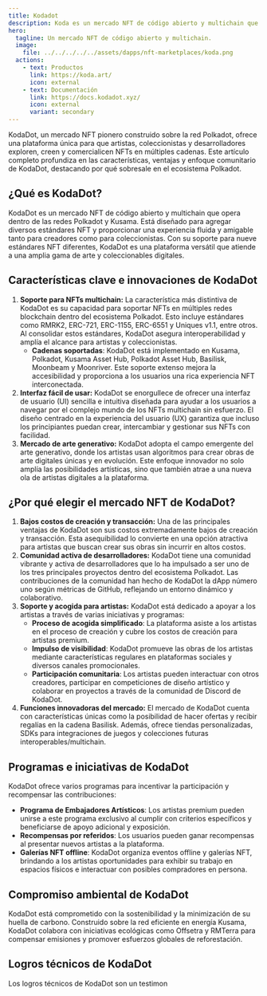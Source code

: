 ```yaml
---
title: Kodadot
description: Koda es un mercado NFT de código abierto y multichain que opera dentro de las redes Polkadot y Kusama.
hero:
  tagline: Un mercado NFT de código abierto y multichain.
  image: 
    file: ../../../../../assets/dapps/nft-marketplaces/koda.png
  actions:
    - text: Productos
      link: https://koda.art/
      icon: external
    - text: Documentación
      link: https://docs.kodadot.xyz/
      icon: external
      variant: secondary
---
```



KodaDot, un mercado NFT pionero construido sobre la red Polkadot, ofrece una plataforma única para que artistas, coleccionistas y desarrolladores exploren, creen y comercialicen NFTs en múltiples cadenas. Este artículo completo profundiza en las características, ventajas y enfoque comunitario de KodaDot, destacando por qué sobresale en el ecosistema Polkadot.

## ¿Qué es KodaDot?
KodaDot es un mercado NFT de código abierto y multichain que opera dentro de las redes Polkadot y Kusama. Está diseñado para agregar diversos estándares NFT y proporcionar una experiencia fluida y amigable tanto para creadores como para coleccionistas. Con su soporte para nueve estándares NFT diferentes, KodaDot es una plataforma versátil que atiende a una amplia gama de arte y coleccionables digitales.

## Características clave e innovaciones de KodaDot
1. **Soporte para NFTs multichain:** La característica más distintiva de KodaDot es su capacidad para soportar NFTs en múltiples redes blockchain dentro del ecosistema Polkadot. Esto incluye estándares como RMRK2, ERC-721, ERC-1155, ERC-6551 y Uniques v1.1, entre otros. Al consolidar estos estándares, KodaDot asegura interoperabilidad y amplía el alcance para artistas y coleccionistas.
    - **Cadenas soportadas**: KodaDot está implementado en Kusama, Polkadot, Kusama Asset Hub, Polkadot Asset Hub, Basilisk, Moonbeam y Moonriver. Este soporte extenso mejora la accesibilidad y proporciona a los usuarios una rica experiencia NFT interconectada.
2. **Interfaz fácil de usar:** KodaDot se enorgullece de ofrecer una interfaz de usuario (UI) sencilla e intuitiva diseñada para ayudar a los usuarios a navegar por el complejo mundo de los NFTs multichain sin esfuerzo. El diseño centrado en la experiencia del usuario (UX) garantiza que incluso los principiantes puedan crear, intercambiar y gestionar sus NFTs con facilidad.
3. **Mercado de arte generativo:** KodaDot adopta el campo emergente del arte generativo, donde los artistas usan algoritmos para crear obras de arte digitales únicas y en evolución. Este enfoque innovador no solo amplía las posibilidades artísticas, sino que también atrae a una nueva ola de artistas digitales a la plataforma.

## ¿Por qué elegir el mercado NFT de KodaDot?
1. **Bajos costos de creación y transacción:** Una de las principales ventajas de KodaDot son sus costos extremadamente bajos de creación y transacción. Esta asequibilidad lo convierte en una opción atractiva para artistas que buscan crear sus obras sin incurrir en altos costos.
2. **Comunidad activa de desarrolladores:** KodaDot tiene una comunidad vibrante y activa de desarrolladores que lo ha impulsado a ser uno de los tres principales proyectos dentro del ecosistema Polkadot. Las contribuciones de la comunidad han hecho de KodaDot la dApp número uno según métricas de GitHub, reflejando un entorno dinámico y colaborativo.
3. **Soporte y acogida para artistas:** KodaDot está dedicado a apoyar a los artistas a través de varias iniciativas y programas:
    - **Proceso de acogida simplificado**: La plataforma asiste a los artistas en el proceso de creación y cubre los costos de creación para artistas premium.
    - **Impulso de visibilidad**: KodaDot promueve las obras de los artistas mediante características regulares en plataformas sociales y diversos canales promocionales.
    - **Participación comunitaria**: Los artistas pueden interactuar con otros creadores, participar en competiciones de diseño artístico y colaborar en proyectos a través de la comunidad de Discord de KodaDot.
4. **Funciones innovadoras del mercado:** El mercado de KodaDot cuenta con características únicas como la posibilidad de hacer ofertas y recibir regalías en la cadena Basilisk. Además, ofrece tiendas personalizadas, SDKs para integraciones de juegos y colecciones futuras interoperables/multichain.

## Programas e iniciativas de KodaDot
KodaDot ofrece varios programas para incentivar la participación y recompensar las contribuciones:
- **Programa de Embajadores Artísticos**: Los artistas premium pueden unirse a este programa exclusivo al cumplir con criterios específicos y beneficiarse de apoyo adicional y exposición.
- **Recompensas por referidos**: Los usuarios pueden ganar recompensas al presentar nuevos artistas a la plataforma.
- **Galerías NFT offline**: KodaDot organiza eventos offline y galerías NFT, brindando a los artistas oportunidades para exhibir su trabajo en espacios físicos e interactuar con posibles compradores en persona.

## Compromiso ambiental de KodaDot
KodaDot está comprometido con la sostenibilidad y la minimización de su huella de carbono. Construido sobre la red eficiente en energía Kusama, KodaDot colabora con iniciativas ecológicas como Offsetra y RMTerra para compensar emisiones y promover esfuerzos globales de reforestación.

## Logros técnicos de KodaDot
Los logros técnicos de KodaDot son un testimon
